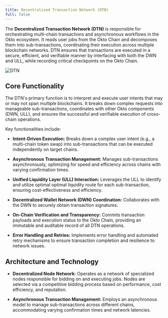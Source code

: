 ```yaml
---
title: Decentralized Transaction Network (DTN)
full: false
---
```


The **Decentralized Transaction Network (DTN)** is responsible for orchestrating multi-chain transactions and asynchronous workflows in the Okto ecosystem. It reads user jobs from the Okto Chain and decomposes them into sub-transactions, coordinating their execution across multiple blockchain networks. DTN ensures that transactions are executed in a secure, efficient, and verifiable manner by interfacing with both the DWN and ULL, while recording critical checkpoints on the Okto Chain.

![DTN](/images/DTN-infra.png)

## Core Functionality

The DTN's primary function is to interpret and execute user intents that may or may not span multiple blockchains. It breaks down complex requests into manageable sub-transactions, coordinates with other Okto components (DWN, ULL), and ensures the successful and verifiable execution of cross-chain operations.

Key functionalities include:

- **Intent-Driven Execution:**  Breaks down a complex user intent (e.g., a multi-chain token swap) into sub-transactions that can be executed independently on target chains.

- **Asynchronous Transaction Management:**  Manages sub-transactions asynchronously, optimizing for speed and efficiency across chains with varying confirmation times.

- **Unified Liquidity Layer (ULL) Interaction:**  Leverages the ULL to identify and utilize optimal optimal liquidity route for each sub-transaction, ensuring cost-effectiveness and efficiency.

- **Decentralized Wallet Network (DWN) Coordination:**  Collaborates with the DWN to securely obtain transaction signatures.

- **On-Chain Verification and Transparency:**  Commits transaction payloads and execution status to the Okto Chain, providing an immutable and auditable record of all DTN operations.

- **Error Handling and Retries:** Implements error handling and automated retry mechanisms to ensure transaction completion and resilience to network issues.

## Architecture and Technology

- **Decentralized Node Network:** Operates as a network of specialized nodes responsible for bidding on and executing jobs. Nodes are selected via a competitive bidding process based on performance, cost efficiency, and reputation.

- **Asynchronous Transaction Management:**  Employs an asynchronous model to manage sub-transactions across different chains, accommodating varying confirmation times and network latencies.